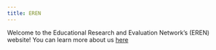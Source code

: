 ```yaml
---
title: EREN
---
```


Welcome to the Educational Research and Evaluation Network's (EREN) website! You can learn more about us [here](about.qmd)
